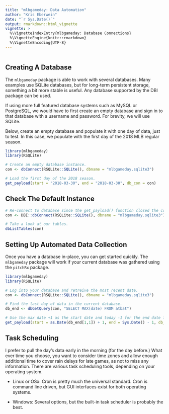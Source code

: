 ```yaml
---
title: "mlbgameday: Data Automation"
author: "Kris Eberwein"
date: "`r Sys.Date()`"
output: rmarkdown::html_vignette
vignette: >
  %\VignetteIndexEntry{mlbgameday: Database Connections}
  %\VignetteEngine{knitr::rmarkdown}
  %\VignetteEncoding{UTF-8}
---
```

```r
```

## Creating A Database

The `mlbgameday` package is able to work with several databases. Many examples use SQLite databases, but for long-term persistent storage, something a bit more stable is useful. Any database supported by the DBI package can be used.

If using more full featured database systems such as MySQL or PostgreSQL, we would have to first create an empty database and sign in to that database with a username and password. For brevity, we will use SQLite.

Below, create an empty database and populate it with one day of data, just to test. In this case, we populate with the first day of the 2018 MLB regular season.

```r
library(mlbgameday)
library(RSQLite)

# Create an empty database instance.
con <- dbConnect(RSQLite::SQLite(), dbname = "mlbgameday.sqlite3")

# Load the first day of the 2018 season.
get_payload(start = "2018-03-30", end = "2018-03-30", db_con = con)

```

## Check The Default Instance

```r
# Re-connect to database since the get_payload() function closed the connection.
con <- DBI::dbConnect(RSQLite::SQLite(), dbname = "mlbgameday.sqlite3")

# Take a look at our tables.
dbListTables(con)
```

## Setting Up Automated Data Collection

Once you have a database in-place, you can get started quickly. The `mlbgameday` package will work if your current database was gathered using the `pitchRx` package.

```r
library(mlbgameday)
library(RSQLite)

# Log into your database and retreive the most recent date.
con <- dbConnect(RSQLite::SQLite(), dbname = "mlbgameday.sqlite3")

# Find the last day of data in the current database.
db_end <- dbGetQuery(con, "SELECT MAX(date) FROM atbat")

# Use the max date +1 as the start date and today -1 for the end date for your new payload.
get_payload(start = as.Date(db_end[1,1]) + 1, end = Sys.Date() - 1, db_con = con)
```

## Task Scheduling

I prefer to pull the day’s data early in the morning (for the day before.) What ever time you choose, you want to consider time zones and allow enough additional time to cover rain delays for late games, as not to miss any information. There are various task scheduling tools, depending on your operating system.

* Linux or OSx: Cron is pretty much the universal standard. Cron is command line driven, but GUI interfaces exist for both operating systems.

* Windows: Several options, but the built-in task scheduler is probably the best.

